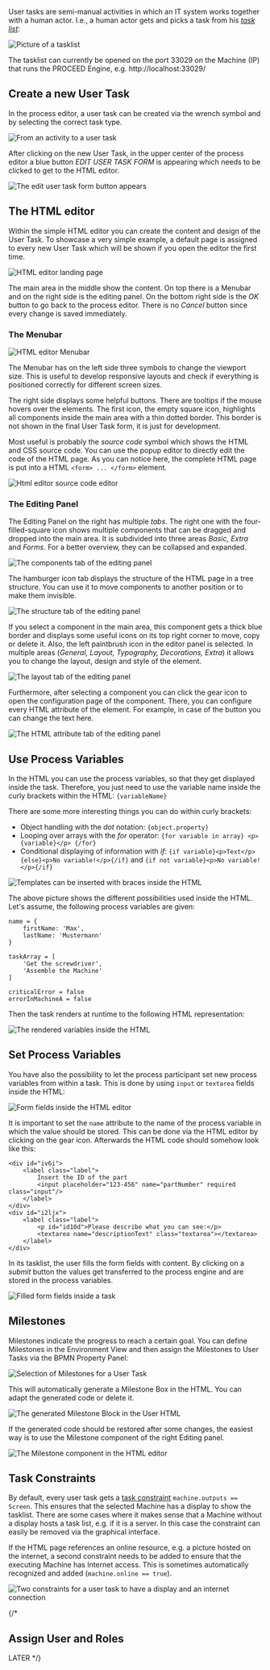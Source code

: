 User tasks are semi-manual activities in which an IT system works together with a human actor.
I.e., a human actor gets and picks a task from his [_task list_](http://localhost:33029/):

![Picture of a tasklist](/docs/images/user-guide/user-tasks/tasklist_with_two_tasks.png?width=800px&classes=border)

The tasklist can currently be opened on the port 33029 on the Machine (IP) that runs the PROCEED Engine, e.g. http://localhost:33029/

## Create a new User Task

In the process editor, a user task can be created via the wrench symbol and by selecting the correct task type.

![From an activity to a user task](/docs/images/user-guide/user-tasks/activity_to_user_task.png?width=400px&classes=border)

After clicking on the new User Task, in the upper center of the process editor a blue button _EDIT USER TASK FORM_ is appearing which needs to be clicked to get to the HTML editor.

![The edit user task form button appears](/docs/images/user-guide/user-tasks/edit_user_task_button.png?width=400px&classes=border)

## The HTML editor

Within the simple HTML editor you can create the content and design of the User Task.
To showcase a very simple example, a default page is assigned to every new User Task which will be shown if you open the editor the first time.

![HTML editor landing page](/docs/images/user-guide/user-tasks/html_editor_landing_page.png?width=800px&classes=border)

The main area in the middle show the content.
On top there is a Menubar and on the right side is the editing panel.
On the bottom right side is the _OK_ button to go back to the process editor.
There is no _Cancel_ button since every change is saved immediately.

### The Menubar

![HTML editor Menubar](/docs/images/user-guide/user-tasks/html_editor_menubar.png?width=800px&classes=border)

The Menubar has on the left side three symbols to change the viewport size. This is useful to develop responsive layouts and check if everything is positioned correctly for different screen sizes.

The right side displays some helpful buttons. There are tooltips if the mouse hovers over the elements.
The first icon, the empty square icon, highlights all components inside the main area with a thin dotted border. This border is not shown in the final User Task form, it is just for development.

Most useful is probably the _source code_ symbol which shows the HTML and CSS source code. You can use the popup editor to directly edit the code of the HTML page. As you can notice here, the complete HTML page is put into a HTML `<form> ... </form>` element.

![Html editor source code editor](/docs/images/user-guide/user-tasks/html_editor_source_code_editor.png?width=600px&classes=border)

### The Editing Panel

The Editing Panel on the right has multiple _tabs_.
The right one with the four-filled-square icon shows multiple components that can be dragged and dropped into the main area. It is subdivided into three areas _Basic, Extra_ and _Forms_. For a better overview, they can be collapsed and expanded.

![The components tab of the editing panel](/docs/images/user-guide/user-tasks/html_editor_editing_panel_components_tab.png?width=200px&classes=border)

The hamburger icon tab displays the structure of the HTML page in a tree structure. You can use it to move components to another position or to make them invisible.

![The structure tab of the editing panel](/docs/images/user-guide/user-tasks/html_editor_editing_panel_structure_tab.png?width=200px&classes=border)

If you select a component in the main area, this component gets a thick blue border and displays some useful icons on its top right corner to move, copy or delete it. Also, the left paintbrush icon in the editor panel is selected. In multiple areas (_General, Layout, Typography, Decorations, Extra_) it allows you to change the layout, design and style of the element.

![The layout tab of the editing panel](/docs/images/user-guide/user-tasks/html_editor_select_element.png?width=800px&classes=border)

Furthermore, after selecting a component you can click the gear icon to open the configuration page of the component. There, you can configure every HTML attribute of the element. For example, in case of the button you can change the text here.

![The HTML attribute tab of the editing panel](/docs/images/user-guide/user-tasks/html_editor_select_element_gear_icon.png?width=800px&classes=border)

## Use Process Variables

In the HTML you can use the process variables, so that they get displayed inside the task.
Therefore, you just need to use the variable name inside the curly brackets within the HTML: `{variableName}`

There are some more interesting things you can do within curly brackets:

- Object handling with the _dot_ notation: `{object.property}`
- Looping over arrays with the _for_ operator: `{for variable in array} <p>{variable}</p> {/for}`
- Conditional displaying of information with _if_: `{if variable}<p>Text</p>{else}<p>No variable!</p>{/if}` and `{if not variable}<p>No variable!</p>{/if}`

![Templates can be inserted with braces inside the HTML](/docs/images/user-guide/user-tasks/html_editor_template_engine.png?width=800px&classes=border)

The above picture shows the different possibilities used inside the HTML. Let's assume, the following process variables are given:

```
name = {
    firstName: 'Max',
    lastName: 'Mustermann'
}

taskArray = [
    'Get the screwdriver',
    'Assemble the Machine'
]

criticalError = false
errorInMachineA = false
```

Then the task renders at runtime to the following HTML representation:

![The rendered variables inside the HTML](/docs/images/user-guide/user-tasks/tasklist_rendered_variables.png?width=1000px&classes=border)

## Set Process Variables

You have also the possibility to let the process participant set new process variables from within a task.
This is done by using `input` or `textarea` fields inside the HTML:

![Form fields inside the HTML editor](/docs/images/user-guide/user-tasks/html_editor_form_fields.png?width=1000px&classes=border)

It is important to set the `name` attribute to the name of the process variable in which the value should be stored.
This can be done via the HTML editor by clicking on the gear icon.
Afterwards the HTML code should somehow look like this:

```
<div id="iv6i">
    <label class="label">
        Insert the ID of the part
        <input placeholder="123-456" name="partNumber" required class="input"/>
    </label>
</div>
<div id="i2ljx">
    <label class="label">
        <p id="id10d">Please describe what you can see:</p>
        <textarea name="descriptionText" class="textarea"></textarea>
    </label>
</div>
```

In its tasklist, the user fills the form fields with content.
By clicking on a _submit_ button the values get transferred to the process engine and are stored in the process variables.

![Filled form fields inside a task](/docs/images/user-guide/user-tasks/tasklist_with_input_filled_fields.png)

## Milestones

Milestones indicate the progress to reach a certain goal.
You can define Milestones in the Environment View and then assign the Milestones to User Tasks via the BPMN Property Panel:

![Selection of Milestones for a User Task](/docs/images/user-guide/user-tasks/milestone_selection.png?width=500px&classes=border)

This will automatically generate a Milestone Box in the HTML. You can adapt the generated code or delete it.

![The generated Milestone Block in the User HTML](/docs/images/user-guide/user-tasks/milestone_generated_html.png?width=600px&classes=border)

If the generated code should be restored after some changes, the easiest way is to use the Milestone component of the right Editing panel.

![The Milestone component in the HTML editor](/docs/images/user-guide/user-tasks/milestone_html_component.png?width=150px&classes=border)

## Task Constraints

By default, every user task gets a [task constraint](/concepts/bpmn/bpmn-constraints#currently-supported-constraints) `machine.outputs == Screen`.
This ensures that the selected Machine has a display to show the tasklist.
There are some cases where it makes sense that a Machine without a display hosts a task list, e.g. if it is a server.
In this case the constraint can easily be removed via the graphical interface.

If the HTML page references an online resource, e.g. a picture hosted on the internet, a second constraint needs to be added to ensure that the executing Machine has Internet access.
This is sometimes automatically recognized and added (`machine.online == true`).

![Two constraints for a user task to have a display and an internet connection](/docs/images/user-guide/user-tasks/user_task_constraints.png)

{/*

## Assign User and Roles

LATER
*/}
